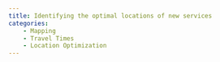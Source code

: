 ```yaml
---
title: Identifying the optimal locations of new services
categories:
    - Mapping
    - Travel Times
    - Location Optimization
---
```

